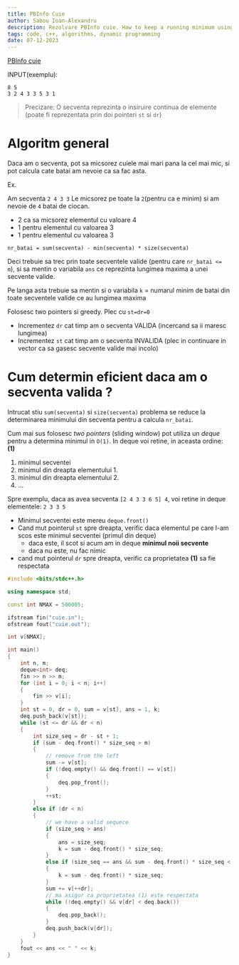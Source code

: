 ```yaml
---
title: PBInfo Cuie
author: Sabou Ioan-Alexandru
description: Rezolvare PBInfo cuie. How to keep a running minimum using a sliding window and a deque.
tags: code, c++, algorithms, dynamic programming
date: 07-12-2023
---
```


[PBInfo cuie](https://www.pbinfo.ro/probleme/1736/cuie)

INPUT(exemplu):
```
8 5
3 2 4 3 3 5 3 1
```
> Precizare: O secventa reprezinta o insiruire continua de elemente (poate fi reprezentata prin doi pointeri `st` si `dr`)
# Algoritm general
Daca am o secventa, pot sa micsorez cuiele mai mari pana la cel mai mic, si pot calcula cate batai am nevoie ca sa fac asta.

Ex.

Am secventa `2 4 3 3`
Le micsorez pe toate la `2`(pentru ca e minim) si am nevoie de `4` batai de ciocan.
- 2 ca sa micsorez elementul cu valoare 4
- 1 pentru elementul cu valoarea 3
- 1 pentru elementul cu valoarea 3

`nr_batai = sum(secventa) - min(secventa) * size(secventa)`

Deci trebuie sa trec prin toate secventele valide (pentru care `nr_batai <= m`), si sa mentin o variabila `ans` ce reprezinta lungimea maxima a unei secvente valide.

Pe langa asta trebuie sa mentin si o variabila `k` = numarul minim de batai din toate secventele valide ce au lungimea maxima

Folosesc two pointers si greedy.
Plec cu `st=dr=0`
- Incrementez `dr` cat timp am o secventa VALIDA (incercand sa ii maresc lungimea)
- Incrementez `st` cat timp am o secventa INVALIDA (plec in continuare in vector ca sa gasesc secvente valide mai incolo)

# Cum determin eficient daca am o secventa valida ?

Intrucat stiu `sum(secventa)` si `size(secventa)` problema se reduce la determinarea minimului din secventa pentru a calcula `nr_batai`.

Cum mai sus folosesc *two pointers* (sliding window) pot utiliza un *deque* pentru a determina minimul in `O(1)`. 
In deque voi retine, in aceasta ordine: **(1)**
1. minimul secventei
2. minimul din dreapta elementului 1.
3. minimul din dreapta elementului 2.
4. $\dots$


Spre exemplu, daca as avea secventa `[2 4 3 3 6 5] 4`, voi retine in deque elementele: `2 3 3 5`
* Minimul secventei este mereu `deque.front()`
* Cand mut pointerul `st` spre dreapta, verific daca elementul pe care l-am scos este minimul secventei (primul din deque)
    * daca este, il scot si acum am in deque **minimul noii secvente**
    * daca nu este, nu fac nimic
* cand mut pointerul `dr` spre dreapta, verific ca proprietatea **(1)** sa fie respectata

```c++
#include <bits/stdc++.h>

using namespace std;

const int NMAX = 500005;

ifstream fin("cuie.in");
ofstream fout("cuie.out");

int v[NMAX];

int main()
{
    int n, m;
    deque<int> deq;
    fin >> n >> m;
    for (int i = 0; i < n; i++)
    {
        fin >> v[i];
    }
    int st = 0, dr = 0, sum = v[st], ans = 1, k;
    deq.push_back(v[st]);
    while (st <= dr && dr < n)
    {
        int size_seq = dr - st + 1;
        if (sum - deq.front() * size_seq > m)
        {
            // remove from the left
            sum -= v[st];
            if (!deq.empty() && deq.front() == v[st])
            {
                deq.pop_front();
            }
            ++st;
        }
        else if (dr < n)
        {
            // we have a valid sequece
            if (size_seq > ans)
            {
                ans = size_seq;
                k = sum - deq.front() * size_seq;
            }
            else if (size_seq == ans && sum - deq.front() * size_seq < k)
            {
                k = sum - deq.front() * size_seq;
            }
            sum += v[++dr];
            // ma asigur ca proprietatea (1) este respectata
            while (!deq.empty() && v[dr] < deq.back())
            {
                deq.pop_back();
            }
            deq.push_back(v[dr]);
        }
    }
    fout << ans << " " << k;
}

```